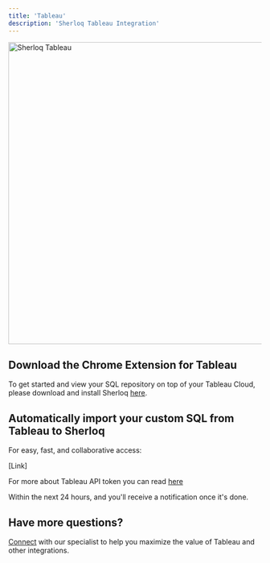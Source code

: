 ```yaml
---
title: 'Tableau'
description: 'Sherloq Tableau Integration'
---
```


<img src="/images/sherloq_tableau.png" 
   alt = "Sherloq Tableau"
   width="600" />

## Download the Chrome Extension for Tableau

To get started and view your SQL repository on top of your Tableau Cloud, please download and install Sherloq [here](/quickstart).



## Automatically import your custom SQL from Tableau to Sherloq

For easy, fast, and collaborative access:

<Steps>

<Step title = "Go for this Sherloq Tableau form"> 

[Link]

 </Step>

<Step title = "Go to the following page and enter your Tableau API token"> 

For more about Tableau API token you can read [here](https://help.tableau.com/current/api/rest_api/en-us/REST/rest_api_concepts_auth.html)

</Step>

<Step title = "Yay! Your custom SQL will be uploaded to Sherloq">

 Within the next 24 hours, and you'll receive a notification once it's done.


</Step>

</Steps>

## Have more questions? 
[Connect](/contactus) with our specialist to help you maximize the value of Tableau and other integrations.